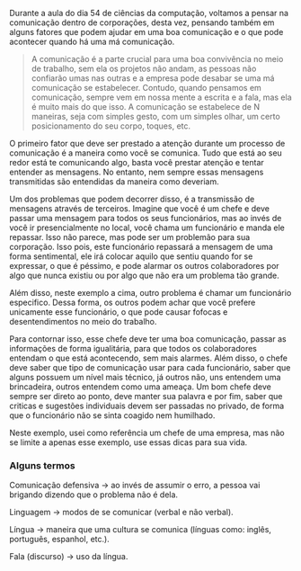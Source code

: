 






Durante a aula do dia 54 de ciências da computação, voltamos a pensar na
comunicação dentro de corporações, desta vez, pensando também em alguns
fatores que podem ajudar em uma boa comunicação e o que pode acontecer
quando há uma má comunicação.

> A comunicação é a parte crucial para uma boa convivência no meio de
> trabalho, sem ela os projetos não andam, as pessoas não confiarão umas
> nas outras e a empresa pode desabar se uma má comunicação se
> estabelecer. Contudo, quando pensamos em comunicação, sempre vem em
> nossa mente a escrita e a fala, mas ela é muito mais do que isso. A
> comunicação se estabelece de N maneiras, seja com simples gesto, com
> um simples olhar, um certo posicionamento do seu corpo, toques, etc.

O primeiro fator que deve ser prestado a atenção durante um processo de
comunicação é a maneira como você se comunica. Tudo que está ao seu
redor está te comunicando algo, basta você prestar atenção e tentar
entender as mensagens. No entanto, nem sempre essas mensagens
transmitidas são entendidas da maneira como deveriam.

Um dos problemas que podem decorrer disso, é a transmissão de mensagens
através de terceiros. Imagine que você é um chefe e deve passar uma
mensagem para todos os seus funcionários, mas ao invés de você ir
presencialmente no local, você chama um funcionário e manda ele
repassar. Isso não parece, mas pode ser um problemão para sua
corporação. Isso pois, este funcionário repassará a mensagem de uma
forma sentimental, ele irá colocar aquilo que sentiu quando for se
expressar, o que é péssimo, e pode alarmar os outros colaboradores por
algo que nunca existiu ou por algo que não era um problema tão grande.

Além disso, neste exemplo a cima, outro problema é chamar um funcionário
especifico. Dessa forma, os outros podem achar que você prefere
unicamente esse funcionário, o que pode causar fofocas e
desentendimentos no meio do trabalho.

Para contornar isso, esse chefe deve ter uma boa comunicação, passar as
informações de forma igualitária, para que todos os colaboradores
entendam o que está acontecendo, sem mais alarmes. Além disso, o chefe
deve saber que tipo de comunicação usar para cada funcionário, saber que
alguns possuem um nível mais técnico, já outros não, uns entendem uma
brincadeira, outros entendem como uma ameaça. Um bom chefe deve sempre
ser direto ao ponto, deve manter sua palavra e por fim, saber que
criticas e sugestões individuais devem ser passadas no privado, de forma
que o funcionário não se sinta coagido nem humilhado.

Neste exemplo, usei como referência um chefe de uma empresa, mas não se
limite a apenas esse exemplo, use essas dicas para sua vida.








### Alguns termos

Comunicação defensiva → ao invés de assumir o erro, a pessoa vai
brigando dizendo que o problema não é dela.

Linguagem → modos de se comunicar (verbal e não verbal).

Língua → maneira que uma cultura se comunica (línguas como: inglês,
português, espanhol, etc.).

Fala (discurso) → uso da língua.


